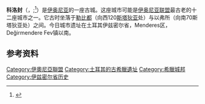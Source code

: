'''科洛封'''（{{lang-en|Colophon}}，{{IPAc-en|ˈ|k|ɒ|l|ə|f|ɒ|n}};<ref>{{Cite web|url=http://dictionary.reference.com/browse/colophon?r=75&src=ref&ch=dic|title=Dictionary.com — Colophon|accessdate=21 March 2012}}</ref>{{Lang-grc|Κολοφών}}）是[[伊奥尼亚|伊奥尼亚]]的一座古城。这座城市可能是[[伊奥尼亚联盟|伊奥尼亚联盟]]最古老的十二座城市之一。它古时坐落于[[勒比都|勒比都]]（向西120[[斯塔狄亚|斯塔狄亚]]处）与以弗所（向南70斯塔狄亚处）之间。今日城市遗址在土耳其伊兹密尔省，Menderes区，Değirmendere Fev镇以南。

==参考资料==
{{Reflist}}
{{伊奥尼亚联盟}}

[[Category:伊奧尼亞聯盟|Category:伊奧尼亞聯盟]]
[[Category:土耳其的古希臘遺址|Category:土耳其的古希臘遺址]]
[[Category:希臘城邦|Category:希臘城邦]]
[[Category:伊兹密尔省历史|Category:伊兹密尔省历史]]